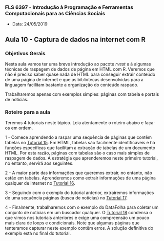 ###  FLS 6397 - Introdução à Programação e Ferramentas Computacionais para as Ciências Sociais

- Data: 24/05/2019

## Aula 10 - Captura de dados na internet com R

### Objetivos Gerais

Nesta aula vamos ter uma breve introdução ao pacote _rvest_ e à algumas técnicas de raspagem de dados de página em HTML com R. Veremos que não é preciso saber quase nada de HTML para conseguir extrair conteúdo de uma página de internet e que as bibliotecas desenvolvidas para a linguagem facilitam bastante a organização do conteúdo raspado.

Trabalharemos apenas com exemplos simples: páginas com tabela e portais de notícias.

### Roteiro para a aula

Teremos 4 tutoriais neste tópico. Leia atentamente o roteiro abaixo e faça-os em ordem.

1 - Comece aprendendo a raspar uma sequência de páginas que contêm tabelas no [Tutorial 15](https://jonnyphillips.github.io/FLS6397_2019/tutorials/tutorial15.html). Em HTML, tabelas são facilmente identificáveis e há funções específicas que facilitam a extração de tabelas de um documento HTML. Por esta razão, páginas com tabelas são o caso mais simples de raspagem de dados. A estratégia que aprenderemos neste primeiro tutorial, no entanto, servirá aos seguintes.

2 - A maior parte das informações que queremos extrair, no entanto, não estão em tabelas. Aprenderemos como extrair informações de uma página qualquer de internet no [Tutorial 16](https://jonnyphillips.github.io/FLS6397_2019/tutorials/tutorial16.html).

3 - Seguindo com o exemplo do tutorial anterior, extrairemos informações de uma sequência páginas (busca de notícias) no [Tutorial 17](https://jonnyphillips.github.io/FLS6397_2019/tutorials/tutorial17.html).

4 - Finalmente, trabalharemos com o exemplo do DataFolha para coletar um conjunto de notícias em um buscador qualquer. O [Tutorial 18](https://jonnyphillips.github.io/FLS6397_2019/tutorials/tutorial18.html) condensa o que vimos nos tutoriais anteriores e exige uma compreensão um pouco mais clara de loops e condicionais. Note que algumas páginas que tenteramos capturar neste exemplo contêm erros. A solução definitiva do exemplo está no final do tutorial.
